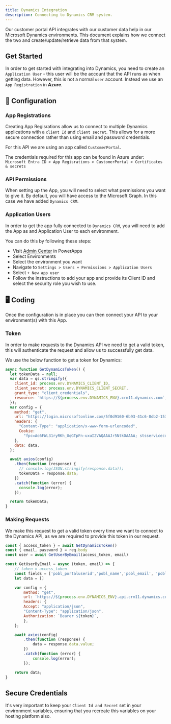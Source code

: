 ```yaml
---
title: Dynamics Integration
description: Connecting to Dynamics CRM system.
---
```


Our customer portal API integrates with our customer data help in our Microsoft Dynamics environments. This document explains how we connect the two and create/update/retrieve data from that system.

## Get Started

In order to get started with integrating into Dynamics, you need to create an `Application User` - this user will be the account that the API runs as when getting data. However, this is not a normal `user` account. Instead we use an `App Registration` in <b>Azure</b>.

## 📐 Configuration

### App Registrations

Creating App Regisrations allow us to connect to multiple Dynamics applications with a `client Id` and `client secret`. This allows for a more secure connection rather than using email and password credentials.

For this API we are using an app called `CustomerPortal`.

The credentials required for this app can be found in Azure under:
`Microsoft Entra ID > App Regisrations > CustomerPortal > Certificates & secrets`

### API Permissions

When setting up the App, you will need to select what permissions you want to give it. By default, you will have access to the Microsoft Graph. In this case we have added `Dynamics CRM`.

### Application Users

In order to get the app fully connected to `Dynamics CRM`, you will need to add the App as and Application User to each environment. 

You can do this by following these steps:

- Visit [Admin Center](https://admin.powerplatform.microsoft.com/home) in PowerApps
- Select Environments
- Select the environment you want
- Navigate to `Settings > Users + Permissions > Application Users`
- Select `+ New app user`
- Follow the instructions to add your app and provide its Client ID and select the security role you wish to use.

## 🖥️ Coding

Once the configuration is in place you can then connect your API to your environment(s) with this App. 

### Token

In order to make requests to the Dynamics API we need to get a valid token, this will authenticate the request and allow us to successfully get data. 

We use the below function to get a token for Dynamics:

```js
async function GetDynamicsToken() {
  let tokenData = null;
  var data = qs.stringify({
    client_id: process.env.DYNAMICS_CLIENT_ID,
    client_secret: process.env.DYNAMICS_CLIENT_SECRET,
    grant_type: "client_credentials",
    resource: `https://${process.env.DYNAMICS_ENV}.crm11.dynamics.com`,
  });
  var config = {
    method: "get",
    url: "https://login.microsoftonline.com/5f0d9160-6b93-41c6-8db2-153e0d7f7960/oauth2/token",
    headers: {
      "Content-Type": "application/x-www-form-urlencoded",
      Cookie:
        "fpc=Ao6FWL31ryRKh_UqGTpFn-uxuI2VAQAAAJr5NtkOAAAA; stsservicecookie=estsfd; x-ms-gateway-slice=estsfd",
    },
    data: data,
  };

  await axios(config)
    .then(function (response) {
      // console.log(JSON.stringify(response.data));
      tokenData = response.data;
    })
    .catch(function (error) {
      console.log(error);
    });

  return tokenData;
}
```

### Making Requests

We make this request to get a valid token every time we want to connect to the Dynamics API, as we are required to provide this token in our request. 

```js
const { access_token } = await GetDynamicsToken()
const { email, password } = req.body
const user = await GetUserByEmail(access_token, email)
```
```js
const GetUserByEmail = async (token, email) => {
    // token = access_token
    const fields = ['pobl_portaluserid','pobl_name','pobl_email', 'pobl_username', 'pobl_password', '_pobl_contact_value', '_pobl_account_value', 'pobl_verified']
    let data = []

    var config = {
        method: "get",
        url: `https://${process.env.DYNAMICS_ENV}.api.crm11.dynamics.com/api/data/v9.2/pobl_portalusers?$select=${fields.join(',')}&$filter=pobl_email eq '${email}'`,
        headers: {
        Accept: "application/json",
        "Content-Type": "application/json",
        Authorization: `Bearer ${token}`,
        },
    };

    await axios(config)
        .then(function (response) {
            data = response.data.value;
        })
        .catch(function (error) {
            console.log(error);
        });

    return data;
}
```

## Secure Credentials

It's very important to keep your `Client Id and Secret` set in your environment variables, ensuring that you recreate this variables on your hosting platform also. 


